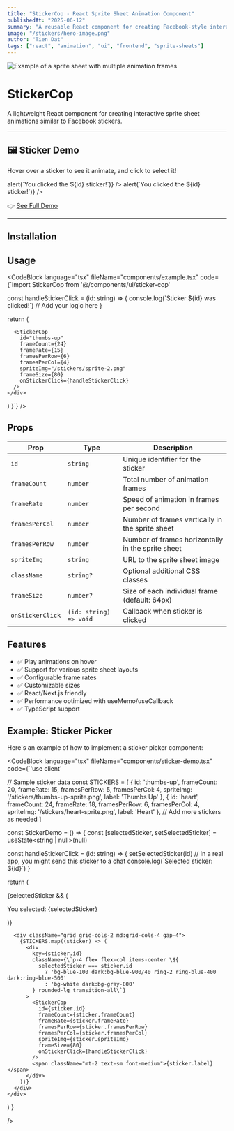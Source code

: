 ```yaml
---
title: "StickerCop - React Sprite Sheet Animation Component"
publishedAt: "2025-06-12"
summary: "A reusable React component for creating Facebook-style interactive sticker animations using sprite sheets"
image: "/stickers/hero-image.png"
author: "Tien Dat"
tags: ["react", "animation", "ui", "frontend", "sprite-sheets"]
---
```



<Image
  src="/stickers/sprite-sheet-example.png"
  alt="Example of a sprite sheet with multiple animation frames"
  width={800}
  height={400}
  className="rounded-lg shadow-md"
/>

# StickerCop

A lightweight React component for creating interactive sprite sheet animations similar to Facebook stickers.

---

## 🖼️ Sticker Demo

Hover over a sticker to see it animate, and click to select it!

<Preview background="grid" className="mb-4">
  <div className="flex gap-4 flex-wrap justify-center">
    <StickerCop
      id="cute-cat"
      frameCount={16}
      frameRate={12}
      framesPerRow={4}
      framesPerCol={4}
      spriteImg="/stickers/cat-sprite.png"
      frameSize={80}
      onStickerClick={(id) => alert(`You clicked the ${id} sticker!`)}
    />
    <StickerCop
      id="thumbs-up"
      frameCount={24}
      frameRate={15}
      framesPerRow={6}
      framesPerCol={4}
      spriteImg="/stickers/sprite-2.png"
      frameSize={80}
      onStickerClick={(id) => alert(`You clicked the ${id} sticker!`)}
    />
  </div>
</Preview>

👉 [See Full Demo](https://sticker-animation-umber.vercel.app/)

---

## Installation

<InstallTabs
  npm="npm install @tiendat/sticker-cop"
  yarn="yarn add @tiendat/sticker-cop"
  pnpm="pnpm add @tiendat/sticker-cop"
  bun="bun add @tiendat/sticker-cop"
/>

## Usage

<CodeBlock
  language="tsx"
  fileName="components/example.tsx"
  code={`import StickerCop from '@/components/ui/sticker-cop'

  const handleStickerClick = (id: string) => {
    console.log(\`Sticker \${id} was clicked!\`)
    // Add your logic here
  }

  return (
    <div className="flex gap-4">
      <StickerCop
        id="cute-cat"
        frameCount={16}
        frameRate={12}
        framesPerRow={4}
        framesPerCol={4}
        spriteImg="/stickers/cat-sprite.png"
        frameSize={80}
        onStickerClick={handleStickerClick}
      />

      <StickerCop
        id="thumbs-up"
        frameCount={24}
        frameRate={15}
        framesPerRow={6}
        framesPerCol={4}
        spriteImg="/stickers/sprite-2.png"
        frameSize={80}
        onStickerClick={handleStickerClick}
      />
    </div>
  )
}`}
/>

## Props

| Prop | Type | Description |
| --- | --- | --- |
| `id` | `string` | Unique identifier for the sticker |
| `frameCount` | `number` | Total number of animation frames |
| `frameRate` | `number` | Speed of animation in frames per second |
| `framesPerCol` | `number` | Number of frames vertically in the sprite sheet |
| `framesPerRow` | `number` | Number of frames horizontally in the sprite sheet |
| `spriteImg` | `string` | URL to the sprite sheet image |
| `className` | `string?` | Optional additional CSS classes |
| `frameSize` | `number?` | Size of each individual frame (default: 64px) |
| `onStickerClick` | `(id: string) => void` | Callback when sticker is clicked |

## Features

- ✅ Play animations on hover
- ✅ Support for various sprite sheet layouts
- ✅ Configurable frame rates
- ✅ Customizable sizes
- ✅ React/Next.js friendly
- ✅ Performance optimized with useMemo/useCallback
- ✅ TypeScript support

## Example: Sticker Picker

Here's an example of how to implement a sticker picker component:

<Preview background="gray">
  <StickerDemo />
</Preview>

<CodeBlock
  language="tsx"
  fileName="components/sticker-demo.tsx"
  code={`'use client'

// Sample sticker data
const STICKERS = [
  {
    id: 'thumbs-up',
    frameCount: 20,
    frameRate: 15,
    framesPerRow: 5,
    framesPerCol: 4,
    spriteImg: '/stickers/thumbs-up-sprite.png',
    label: 'Thumbs Up'
  },
  {
    id: 'heart',
    frameCount: 24,
    frameRate: 18,
    framesPerRow: 6,
    framesPerCol: 4,
    spriteImg: '/stickers/heart-sprite.png',
    label: 'Heart'
  },
  // Add more stickers as needed
]

const StickerDemo = () => {
  const [selectedSticker, setSelectedSticker] = useState<string | null>(null)

  const handleStickerClick = (id: string) => {
    setSelectedSticker(id)
    // In a real app, you might send this sticker to a chat
    console.log(\`Selected sticker: \${id}\`)
  }

  return (
    <div className="w-full">
      {selectedSticker && (
        <div className="mb-6 p-3 text-center bg-indigo-50 dark:bg-indigo-900/30 rounded-lg">
          <p className="text-sm font-medium">
            You selected: <span className="text-indigo-600 dark:text-indigo-400">{selectedSticker}</span>
          </p>
        </div>
      )}

      <div className="grid grid-cols-2 md:grid-cols-4 gap-4">
        {STICKERS.map((sticker) => (
          <div
            key={sticker.id}
            className={\`p-4 flex flex-col items-center \${
              selectedSticker === sticker.id
                ? 'bg-blue-100 dark:bg-blue-900/40 ring-2 ring-blue-400 dark:ring-blue-500'
                : 'bg-white dark:bg-gray-800'
            } rounded-lg transition-all\`}
          >
            <StickerCop
              id={sticker.id}
              frameCount={sticker.frameCount}
              frameRate={sticker.frameRate}
              framesPerRow={sticker.framesPerRow}
              framesPerCol={sticker.framesPerCol}
              spriteImg={sticker.spriteImg}
              frameSize={80}
              onStickerClick={handleStickerClick}
            />
            <span className="mt-2 text-sm font-medium">{sticker.label}</span>
          </div>
        ))}
      </div>
    </div>
  )
}

/>
